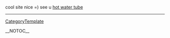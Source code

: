 cool site nice =) see u <a href=" http://vancouver-webpages.com/diveBC/stores/hottube573.shtml ">hot water tube</a>
----
[[CategoryTemplate]]

__NOTOC__